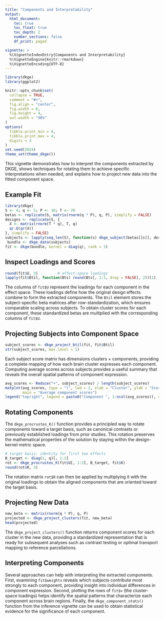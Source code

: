 ```yaml
---
title: "Components and Interpretability"
output:
  html_document:
    toc: true
    toc_float: true
    toc_depth: 2
    number_sections: false
    df_print: paged

vignette: >
  %\VignetteIndexEntry{Components and Interpretability}
  %\VignetteEngine{knitr::rmarkdown}
  %\VignetteEncoding{UTF-8}
---
```


```r
library(dkge)
library(ggplot2)

knitr::opts_chunk$set(
  collapse = TRUE,
  comment = "#>",
  fig.align = "center",
  fig.width = 6,
  fig.height = 4,
  out.width = "90%"
)
options(
  tibble.print_min = 4,
  tibble.print_max = 4,
  digits = 3
)
set.seed(2024)
theme_set(theme_dkge())
```


This vignette demonstrates how to interpret the components extracted by DKGE, shows techniques for rotating them to achieve specific interpretations when needed, and explains how to project new data into the fitted component space.

## Example Fit

```r
library(dkge)
S <- 4; q <- 5; P <- 18; T <- 70
betas <- replicate(S, matrix(rnorm(q * P), q, P), simplify = FALSE)
designs <- replicate(S, {
  X <- matrix(rnorm(T * q), T, q)
  qr.Q(qr(X))
}, simplify = FALSE)
subjects <- lapply(seq_len(S), function(s) dkge_subject(betas[[s]], designs[[s]], id = paste0("sub", s)))
 bundle <- dkge_data(subjects)
fit <- dkge(bundle, kernel = diag(q), rank = 3)
```

## Inspect Loadings and Scores

```r
round(fit$U, 3)         # effect-space loadings
lapply(fit$Btil, function(Bts) round(Bts[, 1:3, drop = FALSE], 2))[1]
```

The columns of `fit$U` represent the loadings for each component in the effect space. These loadings define how the original design effects combine to form the extracted components. The `Btil` element stores the subject-specific beta matrices after row-standardization, which ensures comparable scaling across subjects. To obtain cluster scores for each component, these standardized betas are multiplied with the corresponding columns of `fit$U`.

## Projecting Subjects into Component Space

```r
subject_scores <- dkge_project_btil(fit, fit$Btil)
str(subject_scores, max.level = 1)
```

Each subject score matrix has dimensions clusters × components, providing a complete mapping of how each brain cluster expresses each component. Computing average scores across subjects provides a useful summary that reveals the overall spatial patterns of component expression.

```r
avg_scores <- Reduce("+", subject_scores) / length(subject_scores)
matplot(avg_scores, type = "l", lwd = 2, xlab = "Cluster", ylab = "Score",
        main = "Average component scores")
legend("topright", legend = paste0("Component ", 1:ncol(avg_scores)), col = 1:ncol(avg_scores), lty = 1:ncol(avg_scores))
```

## Rotating Components

The `dkge_procrustes_K()` function provides a principled way to rotate components toward a target basis, such as canonical contrasts or previously established loadings from prior studies. This rotation preserves the mathematical properties of the solution by staying within the design-kernel metric space.

```r
# target basis: identity for first two effects
B_target <- diag(1, q)[, 1:2]
rot <- dkge_procrustes_K(fit$U[, 1:2], B_target, fit$K)
round(rot$R, 3)
```

The rotation matrix `rot$R` can then be applied by multiplying it with the original loadings to obtain the aligned components that are oriented toward the target basis.

## Projecting New Data

```r
new_beta <- matrix(rnorm(q * P), q, P)
projected <- dkge_project_clusters(fit, new_beta)
head(projected)
```

The `dkge_project_clusters()` function returns component scores for each cluster in the new data, providing a standardized representation that is ready for subsequent analyses such as contrast testing or optimal transport mapping to reference parcellations.

## Interpreting Components

Several approaches can help with interpreting the extracted components. First, examining `fit$weights` reveals which subjects contribute most strongly to each component, providing insight into individual differences in component expression. Second, plotting the rows of `fit$v` (the cluster-space loadings) helps identify the spatial patterns that characterize each component across brain regions. Finally, the `dkge_component_stats()` function from the inference vignette can be used to obtain statistical evidence for the significance of each component.
